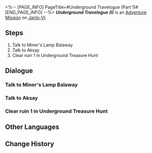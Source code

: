 <%-- [PAGE_INFO]
PageTitle=#Underground Travelogue (Part 1)#
[END_PAGE_INFO] --%>
{{Stub|Dialogue.}}
{{Mission Infobox
|id            = 8012101
|title         = Underground Travelogue (I)
|image         = <!--Mission Underground Travelogue (Part 1).png-->
|type          = Adventure
|event_name    = 
|chapter       = 
|requirements  = 
* [[Trailblaze Mission]] ''[[Silent Galaxy]]'' completed
* Reach [[Trailblaze Level]] 21
|summary       = <!--official mission summary from Fate's Atlas-->
|characters    = Aksay; Balaway; Trailblazer
|startLocation = [[Jarilo-VI]] - [[Boulder Town]]
|world         = Jarilo-VI
|area          = Boulder Town
|prev          = 
|next          = Underground Travelogue (II)
|rewards       = Credit*10,000
}}
'''''Underground Travelogue (I)''''' is an [[Adventure Mission]] on [[Jarilo-VI]].

==Steps==
# Talk to Miner's Lamp Balaway
# Talk to Aksay
# Clear ruin 1 in Underground Treasure Hunt

<!--
==Gameplay Notes==

--><!--
==Trial Character==

-->
==Dialogue==
{{Stub Dialogue}}
===Talk to Miner's Lamp Balaway===
{{Mission Description|type=adventure|location=Boulder Town|It is said that the relic appraiser Miner's Lamp Balaway suddenly reappeared recently. Go to Boulder Town to find out what happened to him.}}
{{Dialogue Start}}
:{{tx}}
{{Dialogue End}}

===Talk to Aksay===
{{Mission Description|type=adventure|location=Great Mine|update|It is rumored that there are ancient ruins with buried treasures in Belobog. Go to the Great Mine to get some clues about the ruins.}}
{{Dialogue Start}}
:{{tx}}
{{Dialogue End}}

===Clear ruin 1 in Underground Treasure Hunt===
{{Mission Description|type=adventure|location=Great Mine|update|Aksay is taking you into an ancient ruin. Begin your treasure hunting journey!}}
{{Dialogue Start}}
:{{tx}}
{{Dialogue End}}

==Other Languages==
{{Other Languages
|en   = Underground Travelogue (I)
|zhs  = 地城游记•其一
|zht  = 地城遊記•其一
|ja   = 地下遺跡探遊記・一
|ko   = 지하 여행기•1
|es   = Diario de un viaje subterráneo&nbsp;I
|fr   = Voyage au centre de la terre (I)
|ru   = Путевые записки из-под земли I
|th   = บันทึกการเดินทางในเมืองใต้ดิน 1
|vi   = Du Ký Thành Ngầm 1
|de   = Untergrund-Reisebericht (Teil 1)
|id   = Catatan Perjalanan Bawah Tanah (Bagian 1)
|pt   = Diário de Viagem do Subterrâneo (I)
}}

==Change History==
{{Change History|1.2}}
